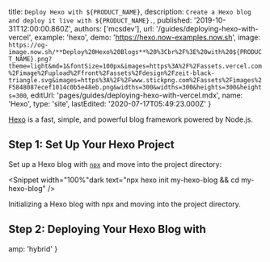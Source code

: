 
  title: `Deploy Hexo with ${PRODUCT_NAME}`,
  description: `Create a Hexo blog and deploy it live with ${PRODUCT_NAME}.`,
  published: '2019-10-31T12:00:00.860Z',
  authors: ['mcsdev'],
  url: '/guides/deploying-hexo-with-vercel',
  example: 'hexo',
  demo: 'https://hexo.now-examples.now.sh',
  image: `https://og-image.now.sh/**Deploy%20Hexo%20Blogs**%20%3Cbr%2F%3E%20with%20${PRODUCT_NAME}.png?theme=light&md=1&fontSize=100px&images=https%3A%2F%2Fassets.vercel.com%2Fimage%2Fupload%2Ffront%2Fassets%2Fdesign%2Fzeit-black-triangle.svg&images=https%3A%2F%2Fwww.stickpng.com%2Fassets%2Fimages%2F5848087ecef1014c0b5e48eb.png&widths=300&widths=300&heights=300&heights=300`,
  editUrl: 'pages/guides/deploying-hexo-with-vercel.mdx',
  name: 'Hexo',
  type: 'site',
  lastEdited: '2020-07-17T05:49:23.000Z'
}

[Hexo](https://hexo.io/) is a fast, simple, and powerful blog framework powered by Node.js.

## Step 1: Set Up Your Hexo Project

Set up a Hexo blog with [`npx`](https://www.npmjs.com/package/npx) and move into the project directory:

<Snippet width="100%"dark text="npx hexo init my-hexo-blog && cd my-hexo-blog" />
<Caption>Initializing a Hexo blog with <Link href="https://www.npmjs.com/package/npx">npx</Link> and moving into the project directory.</Caption>

## Step 2: Deploying Your Hexo Blog with <NameWrapper name={PRODUCT_NAME} />

<DeploySection meta={meta} />


  amp: 'hybrid'
}

